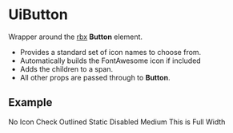 
<Meta title="MDX|UiButton" component={UiButton} />

# UiButton

Wrapper around the [rbx](https://dfee.github.io/rbx/) **Button** element.

- Provides a standard set of icon names to choose from.
- Automatically builds the FontAwesome icon if included
- Adds the children to a span.
- All other props are passed through to **Button**.

## Example

<Preview>
  <Story name="All Buttons">
    <Button.Group>
      <UiButton icon="add" size="small" color="link" />
      <UiButton icon="cancel" size="small" color="light" />
      <UiButton icon="check" color="dark" state="loading" />
      <UiButton>No Icon</UiButton>
      <UiButton icon="check" color="success">
        Check
      </UiButton>
      <UiButton icon="delete" color="danger" outlined>
        Outlined
      </UiButton>
      <UiButton static>Static</UiButton>
      <UiButton disabled color="info">
        Disabled
      </UiButton>
      <UiButton icon="edit" size="medium" color="info">
        Medium
      </UiButton>
    </Button.Group>
    <UiButton fullwidth>This is Full Width</UiButton>
  </Story>
</Preview>
